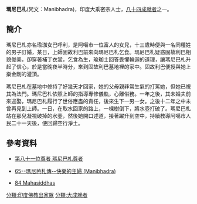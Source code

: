'''瑪尼巴札'''(梵文：Manibhadra)，印度大乘密宗人士，[[八十四大成就者|八十四成就者]]之一。
==簡介==
瑪尼巴札亦名瑜珈女巴呼利，是阿噶市一位富人的女兒，十三歲時便與一名同種姓的男子訂婚，某日，上師固故利巴前來向瑪尼巴札乞食。瑪尼巴札疑惑固故利巴相貌俊美，卻穿著補丁衣裳，乞食為生，瑜珈士回答畏懼輪迴的道理，讓瑪尼巴札升起了信心，於是當晚夜半時分，來到固故利巴墓地裡的家中。固故利巴便授與她上樂金剛的灌頂。

瑪尼巴札在墓地中修持了好幾天才回家，她的父母親非常生氣的打罵她，但她已視其為法門。瑪尼巴札依照上師的指導專修儀軌，心離俗務。一年之後，其未婚夫前來迎娶，瑪尼巴札履行了世俗應盡的責任，後來生下一男一女。之後十二年之中未曾再見到上師。一日，在取水回家的路上，一棵樹倒下，將水壺打破了。瑪尼巴札站在那兒凝視破掉的水壺，然後她開口述道，接著躍升到空中，持續教導阿噶市人民二十一天後，便回歸空行淨土。

==參考資料==
{{reflist}}
*[http://www.lopon.org.tw/teachings/page2_1.aspx?cid=100&lid=101&id=4736 第八十一位尊者 瑪尼巴札尊者] {{Wayback|url=http://www.lopon.org.tw/teachings/page2_1.aspx?cid=100&lid=101&id=4736 |date=20200929101610 }}

*[http://www.karmapa-news.com/page3_8_65.php 65--瑪尼芭札傳--快樂的主婦 (Manibhadra)]{{dead link|date=2018年3月 |bot=InternetArchiveBot |fix-attempted=yes }}

*[http://www.tsemrinpoche.com/tsem-tulku-rinpoche/buddhas-dharma/vajradhara-and-84-mahasiddhas.html 84 Mahasiddhas] {{Wayback|url=http://www.tsemrinpoche.com/tsem-tulku-rinpoche/buddhas-dharma/vajradhara-and-84-mahasiddhas.html |date=20140905044317 }}
{{84Buddhist}}
[[分類:印度佛教出家眾|分類:印度佛教出家眾]]
[[分類:大成就者|分類:大成就者]]
